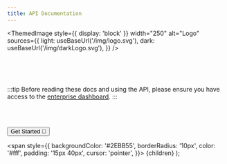 ```yaml
---
title: API Documentation
---
```




<ThemedImage
  style={{ display: 'block' }}
  width="250"
  alt="Logo"
  sources={{
    light: useBaseUrl('/img/logo.svg'),
    dark: useBaseUrl('/img/darkLogo.svg'),
  }}
/>

<Tagline/>

<br/>
<br/>
<br/>

:::tip
Before reading these docs and using the API, please ensure you have access to the [enterprise dashboard](https://dashboard.usedropper.com).
:::

<br/>
<br/>


<a href="/docs/intro"><Button>Get Started 🚀</Button></a>



  <span
    style={{
      backgroundColor: '#2EBB55',
      borderRadius: '10px',
      color: '#fff',
      padding: '15px 40px',
      cursor: 'pointer',
    }}>
    {children}
  </span>
);